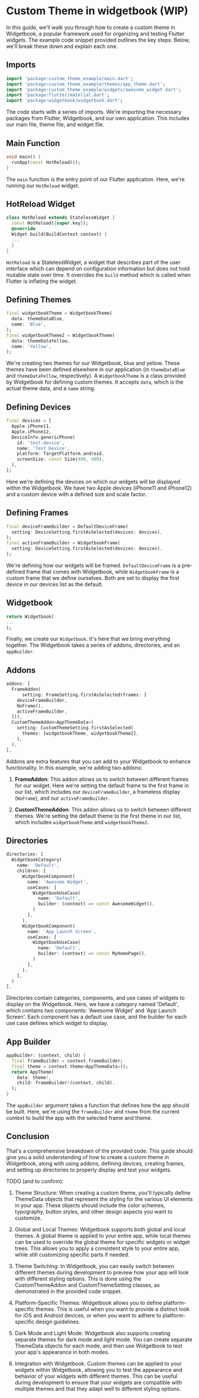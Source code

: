 # Custom Theme in widgetbook (WIP)

In this guide, we'll walk you through how to create a custom theme in Widgetbook, a popular framework used for organizing and testing Flutter widgets. The example code snippet provided outlines the key steps. Below, we'll break these down and explain each one.

## Imports

```dart
import 'package:custom_theme_example/main.dart';
import 'package:custom_theme_example/themes/app_theme.dart';
import 'package:custom_theme_example/widgets/awesome_widget.dart';
import 'package:flutter/material.dart';
import 'package:widgetbook/widgetbook.dart';
```

The code starts with a series of imports. We're importing the necessary packages from Flutter, Widgetbook, and our own application. This includes our main file, theme file, and widget file.

## Main Function

```dart
void main() {
  runApp(const HotReload());
}
```

The `main` function is the entry point of our Flutter application. Here, we're running our `HotReload` widget.

## HotReload Widget

```dart
class HotReload extends StatelessWidget {
  const HotReload({super.key});
  @override
  Widget build(BuildContext context) {
  ...
  }
}
```

`HotReload` is a StatelessWidget, a widget that describes part of the user interface which can depend on configuration information but does not hold mutable state over time. It overrides the `build` method which is called when Flutter is inflating the widget.

## Defining Themes

```dart
final widgetbookTheme = WidgetbookTheme(
  data: themeDataBlue,
  name: 'Blue',
);
final widgetbookTheme2 = WidgetbookTheme(
  data: themeDataYellow,
  name: 'Yellow',
);
```

We're creating two themes for our Widgetbook, blue and yellow. These themes have been defined elsewhere in our application (in `themeDataBlue` and `themeDataYellow`, respectively).
A `WidgetbookTheme` is a class provided by Widgetbook for defining custom themes. It accepts `data`, which is the actual theme data, and a `name` string.

## Defining Devices

```dart
final devices = [
  Apple.iPhone11,
  Apple.iPhone12,
  DeviceInfo.genericPhone(
    id: 'test-device',
    name: 'Test Device',
    platform: TargetPlatform.android,
    screenSize: const Size(400, 400),
  ),
];
```

Here we're defining the devices on which our widgets will be displayed within the Widgetbook. We have two Apple devices (iPhone11 and iPhone12) and a custom device with a defined size and scale factor.

## Defining Frames

```dart
final deviceFrameBuilder = DefaultDeviceFrame(
  setting: DeviceSetting.firstAsSelected(devices: devices),
);
final activeFrameBuilder = WidgetbookFrame(
  setting: DeviceSetting.firstAsSelected(devices: devices),
);
```

We're defining how our widgets will be framed. `DefaultDeviceFrame` is a pre-defined frame that comes with Widgetbook, while `WidgetbookFrame` is a custom frame that we define ourselves. Both are set to display the first device in our devices list as the default.

## Widgetbook

```dart
return Widgetbook(
...
);
```

Finally, we create our `Widgetbook`. It's here that we bring everything together. The Widgetbook takes a series of addons, directories, and an `appBuilder`.

## Addons

```dart
addons: [
  FrameAddon(
      setting: FrameSetting.firstAsSelected(frames: [
    deviceFrameBuilder,
    NoFrame(),
    activeFrameBuilder,
  ])),
  CustomThemeAddon<AppThemeData>(
    setting: CustomThemeSetting.firstAsSelected(
      themes: [widgetbookTheme, widgetbookTheme2],
    ),
  ),
],
```

Addons are extra features that you can add to your Widgetbook to enhance functionality. In this example, we're adding two addons:

1. **FrameAddon**: This addon allows us to switch between different frames for our widget. Here we're setting the default frame to the first frame in our list, which includes our `deviceFrameBuilder`, a frameless display (`NoFrame`), and our `activeFrameBuilder`.

2. **CustomThemeAddon**: This addon allows us to switch between different themes. We're setting the default theme to the first theme in our list, which includes `widgetbookTheme` and `widgetbookTheme2`.

## Directories

```dart
directories: [
  WidgetbookCategory(
    name: 'Default',
    children: [
      WidgetbookComponent(
        name: 'Awesome Widget',
        useCases: [
          WidgetbookUseCase(
            name: 'Default',
            builder: (context) => const AwesomeWidget(),
          )
        ],
      ),
      WidgetbookComponent(
        name: 'App Launch Screen',
        useCases: [
          WidgetbookUseCase(
            name: 'Default',
            builder: (context) => const MyHomePage(),
          )
        ],
      ),
    ],
  )
],
```

Directories contain categories, components, and use cases of widgets to display on the Widgetbook. Here, we have a category named 'Default', which contains two components: 'Awesome Widget' and 'App Launch Screen'. Each component has a default use case, and the builder for each use case defines which widget to display.

## App Builder

```dart
appBuilder: (context, child) {
  final frameBuilder = context.frameBuilder;
  final theme = context.theme<AppThemeData>();
  return AppTheme(
    data: theme!,
    child: frameBuilder!(context, child),
  );
}
```

The `appBuilder` argument takes a function that defines how the app should be built. Here, we're using the `frameBuilder` and `theme` from the current context to build the app with the selected frame and theme.

## Conclusion

That's a comprehensive breakdown of the provided code. This guide should give you a solid understanding of how to create a custom theme in Widgetbook, along with using addons, defining devices, creating frames, and setting up directories to properly display and test your widgets.

TODO (and to confirm):

1. Theme Structure: When creating a custom theme, you'll typically define ThemeData objects that represent the styling for the various UI elements in your app. These objects should include the color schemes, typography, button styles, and other design aspects you want to customize.

2. Global and Local Themes: Widgetbook supports both global and local themes. A global theme is applied to your entire app, while local themes can be used to override the global theme for specific widgets or widget trees. This allows you to apply a consistent style to your entire app, while still customizing specific parts if needed.

3. Theme Switching: In Widgetbook, you can easily switch between different themes during development to preview how your app will look with different styling options. This is done using the CustomThemeAddon and CustomThemeSetting classes, as demonstrated in the provided code snippet.

4. Platform-Specific Themes: Widgetbook allows you to define platform-specific themes. This is useful when you want to provide a distinct look for iOS and Android devices, or when you want to adhere to platform-specific design guidelines.

5. Dark Mode and Light Mode: Widgetbook also supports creating separate themes for dark mode and light mode. You can create separate ThemeData objects for each mode, and then use Widgetbook to test your app's appearance in both modes.

6. Integration with Widgetbook: Custom themes can be applied to your widgets within Widgetbook, allowing you to test the appearance and behavior of your widgets with different themes. This can be useful during development to ensure that your widgets are compatible with multiple themes and that they adapt well to different styling options.
